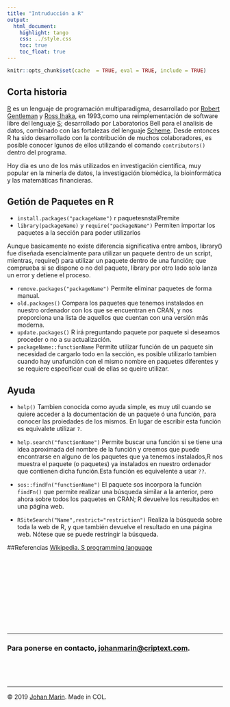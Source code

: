 ```yaml
---
title: "Intruducción a R"
output:
  html_document:
    highlight: tango
    css: ../style.css
    toc: true
    toc_float: true
---
```

<script src="https://use.typekit.net/dru0rgp.js"></script>
<script>try{Typekit.load({ async: true });}catch(e){}</script>
    
```r
knitr::opts_chunk$set(cache  = TRUE, eval = TRUE, include = TRUE)
```

<div class="wrapper">

## Corta historia

[R](https://www.r-project.org/) es un lenguaje de programación multiparadigma, desarrollado por [Robert Gentleman](https://en.wikipedia.org/wiki/Robert_Gentleman_(statistician)) y [Ross Ihaka](https://en.wikipedia.org/wiki/Ross_Ihakan), en 1993,como una reimplementación de software libre del lenguaje [S](https://en.wikipedia.org/wiki/S_(programming_language)); desarrollado por Laboratorios Bell para el analísis de datos, combinado con las fortalezas del lenguaje  [Scheme](https://en.wikipedia.org/wiki/Scheme_(programming_language)). Desde entonces R ha sido desarrollado con la contribución de muchos colaboradores, es posible conocer lgunos de ellos utilizando el comando ``contributors()`` dentro del programa.

Hoy día es uno de los más utilizados en investigación científica, muy popular en la minería de datos, la investigación biomédica, la bioinformática y las matemáticas financieras.

## Getión de Paquetes en R

* ``install.packages("packageName")`` r paquetesnstalPremite 
* ``library(packageName)`` y ``require("packageName")`` Permiten importar los paquetes a la sección para poder utilizarlos

<div class ="note">
Aunque basicamente no existe diferencia significativa entre ambos, library() fue diseñada esencialmente para utilizar un paquete dentro de un script, mientras, require() para utilizar un paquete dentro de una función; que comprueba si se dispone o no del paquete, library por otro lado solo lanza un error y detiene el proceso.
</div>

* ``remove.packages("packageName")`` Permite eliminar paquetes de forma manual.
* ``old.packages()`` Compara los paquetes que tenemos instalados en nuestro ordenador con los que se encuentran en CRAN, y nos proporciona una lista de aquellos que cuentan con una versión más moderna.
* ``update.packages()`` R irá preguntando paquete por paquete si deseamos proceder o no a su actualización.
* ``packageName::functionName`` Permite utilizar función de un paquete sin necesidad de cargarlo todo en la sección, es posible utilizarlo tambien cuando hay unafunción con el mismo nombre en paquetes diferentes y se requiere especificar cual de ellas se queire utilizar.

## Ayuda

* ``help()`` Tambien conocida como ayuda simple, es muy util cuando se quiere acceder a la documentación de un paquete ó una función, para conocer las proiedades de los mismos. En lugar de escribir esta función es equivalete utilizar ``?``.

* ``help.search("functionName")`` Permite buscar una función si se tiene una idea aproximada del nombre de la función y creemos que puede encontrarse en alguno de los paquetes que ya tenemos instalados,R nos muestra el paquete (o paquetes) ya instalados en nuestro ordenador que contienen dicha función.Esta función es equivelente a usar ``??``.

* ``sos::findFn("functionName")`` El paquete sos incorpora la función ``findFn()`` que permite realizar una búsqueda similar a la anterior, pero ahora sobre todos los paquetes en CRAN; R devuelve los resultados en una página web.

* ``RSiteSearch("Name",restrict="restriction")`` Realiza la búsqueda sobre toda la web de R, y que también devuelve el resultado en una página web. Nótese que se puede restringir la búsqueda.



##Referencias 
[Wikipedia. S programming language](https://en.wikipedia.org/wiki/S_(programming_language))

<div class="nine" style="margin-top:12rem;">
  <hr>  
  <h3>Para ponerse en contacto, <a href="mailto:johanmarin@criptext.com">johanmarin@criptext.com</a>.</h3>
  </div>
  <div class="row" style="margin-top:5rem;">
  <hr class="f">
  <div class="footer">
  <a href="https://github.com/johanmarin" title="github @johanmarin" target="_blank">
  <div class="github social"></div>
  </a>
  &copy; 2019 <a class="social" href="https://www.linkedin.com/in/johan-david-mar%C3%ADn-benjumea-742a45142" target="_blank">Johan Marin</a>.  Made in COL.
<a href="https://johanmarin.github.io/otterblog/" title="blog @otterblog" target="_blank">
  <div class="logo2x social"></div>
  </a>
  </div>
  </div>
  </div>
  </div>